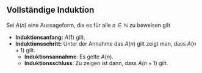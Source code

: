 ## Vollständige Induktion

Sei $A(n)$ eine Aussageform, die es für alle $n \in \mathbb{N}$ zu beweisen gilt

* **Induktionsanfang:** $A(1)$ gilt.
* **Induktionsschritt:** Unter der Annahme das $A(n)$ gilt zeigt man, dass $A(n+1)$ gilt.
	* **Induktionsannahme**: Es gelte $A(n)$.
	* **Induktionsschluss**: Zu zeigen ist dann, dass $A(n+1)$ gilt.
